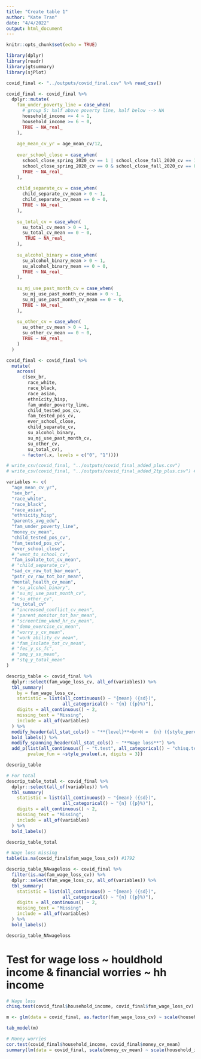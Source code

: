 ```yaml
---
title: "Create table 1"
author: "Kate Tran"
date: "4/4/2022"
output: html_document
---
```


```r
knitr::opts_chunk$set(echo = TRUE)
```

```r
library(dplyr)
library(readr)
library(gtsummary)
library(sjPlot)
```

```r
covid_final <- "../outputs/covid_final.csv" %>% read_csv()

covid_final <- covid_final %>%
  dplyr::mutate(
    fam_under_poverty_line = case_when(
      # group 5: half above poverty line, half below --> NA
      household_income <= 4 ~ 1,
      household_income >= 6 ~ 0,
      TRUE ~ NA_real_
    ),
    
    age_mean_cv_yr = age_mean_cv/12,
    
    ever_school_close = case_when(
      school_close_spring_2020_cv == 1 | school_close_fall_2020_cv == 1 ~ 1,
      school_close_spring_2020_cv == 0 & school_close_fall_2020_cv == 0 ~ 0,
      TRUE ~ NA_real_
    ),
    
    child_separate_cv = case_when(
      child_separate_cv_mean > 0 ~ 1,
      child_separate_cv_mean == 0 ~ 0,
      TRUE ~ NA_real_
    ),
    
    su_total_cv = case_when(
      su_total_cv_mean > 0 ~ 1,
      su_total_cv_mean == 0 ~ 0,
       TRUE ~ NA_real_
    ),
    
    su_alcohol_binary = case_when(
      su_alcohol_binary_mean > 0 ~ 1,
      su_alcohol_binary_mean == 0 ~ 0,
      TRUE ~ NA_real_
    ),
    
    su_mj_use_past_month_cv = case_when(
      su_mj_use_past_month_cv_mean > 0 ~ 1,
      su_mj_use_past_month_cv_mean == 0 ~ 0,
      TRUE ~ NA_real_
    ),
    
    su_other_cv = case_when(
      su_other_cv_mean > 0 ~ 1,
      su_other_cv_mean == 0 ~ 0,
      TRUE ~ NA_real_
    )
  ) 

covid_final <- covid_final %>%
  mutate(
    across(
      c(sex_br,
        race_white,
        race_black,
        race_asian,
        ethnicity_hisp,
        fam_under_poverty_line,
        child_tested_pos_cv,
        fam_tested_pos_cv,
        ever_school_close,
        child_separate_cv,
        su_alcohol_binary,
        su_mj_use_past_month_cv,
        su_other_cv,
        su_total_cv), 
      ~ factor(.x, levels = c("0", "1"))))

# write_csv(covid_final, "../outputs/covid_final_added_plus.csv")
# write_csv(covid_final, "../outputs/covid_final_added_2tp_plus.csv") # only include kids with at least 2 time points
```

```r
variables <- c(
  "age_mean_cv_yr",
  "sex_br",
  "race_white",
  "race_black",
  "race_asian",
  "ethnicity_hisp",
  "parents_avg_edu",
  "fam_under_poverty_line",
  "money_cv_mean",
  "child_tested_pos_cv",
  "fam_tested_pos_cv",
  "ever_school_close",
  # "went_to_school_cv", 
  "fam_isolate_tot_cv_mean",
  # "child_separate_cv",
  "sad_cv_raw_tot_bar_mean",
  "pstr_cv_raw_tot_bar_mean",
  "mental_health_cv_mean",
  # "su_alcohol_binary",
  # "su_mj_use_past_month_cv",
  # "su_other_cv",
  "su_total_cv"
  # "increased_conflict_cv_mean",
  # "parent_monitor_tot_bar_mean",
  # "screentime_wknd_hr_cv_mean",
  # "demo_exercise_cv_mean",
  # "worry_y_cv_mean",
  # "work_ability_cv_mean",
  # "fam_isolate_tot_cv_mean",
  # "fes_y_ss_fc",
  # "pmq_y_ss_mean",
  # "stq_y_total_mean"
)

descrip_table <- covid_final %>% 
  dplyr::select(fam_wage_loss_cv, all_of(variables)) %>% 
  tbl_summary(
    by = fam_wage_loss_cv,
    statistic = list(all_continuous() ~ "{mean} ({sd})",
                     all_categorical() ~ "{n} ({p}%)"),
    digits = all_continuous() ~ 2,
    missing_text = "Missing",
    include = all_of(variables)
  ) %>% 
  modify_header(all_stat_cols() ~ "**{level}**<br>N =  {n} ({style_percent(p)}%)") %>%
  bold_labels() %>%
  modify_spanning_header(all_stat_cols() ~ "**Wage loss**") %>% 
  add_p(list(all_continuous() ~ "t.test", all_categorical() ~ "chisq.test"),
        pvalue_fun = ~style_pvalue(.x, digits = 3))

descrip_table

# For total
descrip_table_total <- covid_final %>% 
  dplyr::select(all_of(variables)) %>% 
  tbl_summary(
    statistic = list(all_continuous() ~ "{mean} ({sd})",
                     all_categorical() ~ "{n} ({p}%)"),
    digits = all_continuous() ~ 2,
    missing_text = "Missing",
    include = all_of(variables)
  ) %>% 
  bold_labels()

descrip_table_total

# Wage loss missing
table(is.na(covid_final$fam_wage_loss_cv)) #1792

descrip_table_NAwageloss <- covid_final %>% 
  filter(is.na(fam_wage_loss_cv)) %>% 
  dplyr::select(fam_wage_loss_cv, all_of(variables)) %>% 
  tbl_summary(
    statistic = list(all_continuous() ~ "{mean} ({sd})",
                     all_categorical() ~ "{n} ({p}%)"),
    digits = all_continuous() ~ 2,
    missing_text = "Missing",
    include = all_of(variables)
  ) %>% 
  bold_labels()

descrip_table_NAwageloss
```

# Test for wage loss ~ houldhold income & financial worries ~ hh income
```r
# Wage loss
chisq.test(covid_final$household_income, covid_final$fam_wage_loss_cv)

m <- glm(data = covid_final, as.factor(fam_wage_loss_cv) ~ scale(household_income), family = binomial)

tab_model(m)

# Money worries
cor.test(covid_final$household_income, covid_final$money_cv_mean)
summary(lm(data = covid_final, scale(money_cv_mean) ~ scale(household_income)))
```








